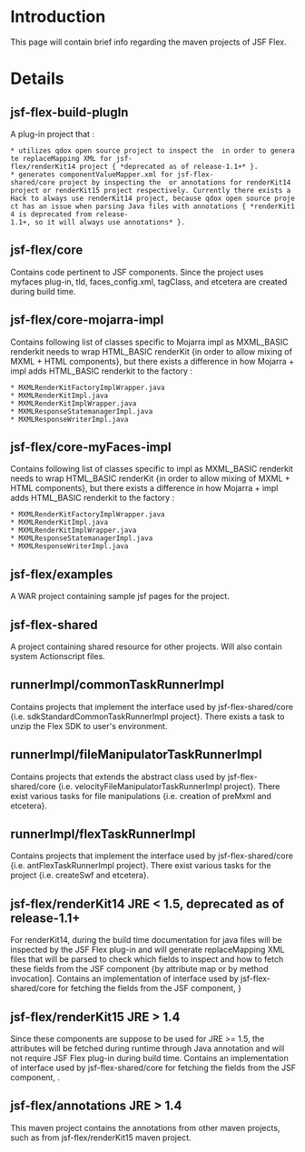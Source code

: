 = Introduction =

This page will contain brief info regarding the maven projects of JSF Flex.


= Details =


==jsf-flex-build-plugIn==
A plug-in project that : 
 * utilizes qdox open source project to inspect the {{{JavaDocs}}} in order to generate replaceMapping XML for jsf-flex/renderKit14 project { *deprecated as of release-1.1+* }.  
 * generates componentValueMapper.xml for jsf-flex-shared/core project by inspecting the {{{JavaDocs}}} or annotations for renderKit14 project or renderKit15 project respectively. Currently there exists a Hack to always use renderKit14 project, because qdox open source project has an issue when parsing Java files with annotations { *renderKit14 is deprecated from release-1.1+, so it will always use annotations* }.


==jsf-flex/core==
Contains code pertinent to JSF components. Since the project uses myfaces plug-in, tld, faces_config.xml, tagClass, and etcetera are created during build time.


==jsf-flex/core-mojarra-impl==
Contains following list of classes specific to Mojarra impl as MXML_BASIC renderkit needs to wrap HTML_BASIC renderKit {in order to allow mixing of MXML + HTML components}, but there exists a difference in how Mojarra + {{{MyFaces}}} impl adds HTML_BASIC renderkit to the factory :
 * MXMLRenderKitFactoryImplWrapper.java
 * MXMLRenderKitImpl.java
 * MXMLRenderKitImplWrapper.java
 * MXMLResponseStatemanagerImpl.java
 * MXMLResponseWriterImpl.java


==jsf-flex/core-myFaces-impl==
Contains following list of classes specific to {{{MyFaces}}} impl as MXML_BASIC renderkit needs to wrap HTML_BASIC renderKit {in order to allow mixing of MXML + HTML components}, but there exists a difference in how Mojarra + {{{MyFaces}}} impl adds HTML_BASIC renderkit to the factory :
 * MXMLRenderKitFactoryImplWrapper.java
 * MXMLRenderKitImpl.java
 * MXMLRenderKitImplWrapper.java
 * MXMLResponseStatemanagerImpl.java
 * MXMLResponseWriterImpl.java


==jsf-flex/examples==
A WAR project containing sample jsf pages for the project.

==jsf-flex-shared==
A project containing shared resource for other projects. Will also contain system Actionscript files.

==runnerImpl/commonTaskRunnerImpl==
Contains projects that implement the {{{_CommonTaskRunner}}} interface used by jsf-flex-shared/core {i.e. sdkStandardCommonTaskRunnerImpl project}. There exists a task to unzip the Flex SDK to user's environment.

==runnerImpl/fileManipulatorTaskRunnerImpl==
Contains projects that extends the {{{_FileManipulatorTaskRunner}}} abstract class used by jsf-flex-shared/core {i.e. velocityFileManipulatorTaskRunnerImpl project}. There exist various tasks for file manipulations {i.e. creation of preMxml and etcetera}.

==runnerImpl/flexTaskRunnerImpl==
Contains projects that implement the {{{_FlexTaskRunner}}} interface used by jsf-flex-shared/core {i.e. antFlexTaskRunnerImpl project}. There exist various tasks for the project {i.e. createSwf and etcetera}.

==jsf-flex/renderKit14 JRE < 1.5, deprecated as of release-1.1+==
For renderKit14, during the build time documentation for java files will be inspected by the JSF Flex plug-in and will generate replaceMapping XML files that will be parsed to check which fields to inspect and how to fetch these fields from the JSF component {by attribute map or by method invocation]. Contains an implementation of {{{_AnnotationDocletParser}}} interface used by jsf-flex-shared/core for fetching the fields from the JSF component, {{{AnnotationDocletParser14Impl}}} }

==jsf-flex/renderKit15 JRE > 1.4==
Since these components are suppose to be used for JRE >= 1.5, the attributes will be fetched during runtime through Java annotation and will not require JSF Flex plug-in during build time. Contains an implementation of {{{_AnnotationDocletParser}}} interface used by jsf-flex-shared/core for fetching the fields from the JSF component, {{{AnnotationDocletParser15Impl}}}.

==jsf-flex/annotations JRE > 1.4 ==
This maven project contains the annotations from other maven projects, such as from jsf-flex/renderKit15 maven project.